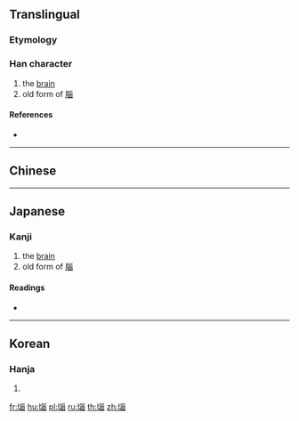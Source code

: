 {{character info/new}}
==Translingual==

===Etymology===
{{Han etyl}}

===Han character===
{{Han char|rn=21|rad=匕|as=09|sn=11|four=|canj=PVVW,XPVVW|ids=⿰匕𡿺}}

# the [[brain]]
# old form of [[腦]]

====References====
* {{Han ref|kx=0153.040|dkj=02589|dj=0344.190|hdz=10263.040|uh=5318|ud=21272}}

----

==Chinese==
{{zh-see|腦|v}}

----

==Japanese==

===Kanji===
{{ja-kanji|grade=|rs=匕09}}

# the [[brain]]
# old form of [[腦]]

====Readings====
* {{ja-readings|on=[[どう]] (dō), [[のう]] (nō)|kun=[[なうずる]] (nauzuru)}}

----

==Korean==

===Hanja===
{{ko-hanja|hangeul=뇌|rv=noe|mr=noe}}

# {{defn|lang=ko|sort=匕09}}

[[fr:匘]]
[[hu:匘]]
[[pl:匘]]
[[ru:匘]]
[[th:匘]]
[[zh:匘]]